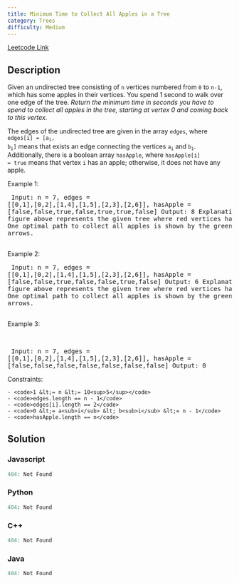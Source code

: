 ```yaml
---
title: Minimum Time to Collect All Apples in a Tree
category: Trees
difficulty: Medium
---
```


<Callout>

[Leetcode Link](https://leetcode.com/problems/minimum-time-to-collect-all-apples-in-a-tree)

</Callout>

## Description
Given an undirected tree consisting of <code>n</code> vertices numbered from <code>0</code> to <code>n-1</code>, which has some apples in their vertices. You spend 1 second to walk over one edge of the tree. *Return the minimum time in seconds you have to spend to collect all apples in the tree, starting at vertex 0 and coming back to this vertex.*

The edges of the undirected tree are given in the array <code>edges</code>, where <code>edges[i] = [a<sub>i</sub>, b<sub>i</sub>]</code> means that exists an edge connecting the vertices <code>a<sub>i</sub></code> and <code>b<sub>i</sub></code>. Additionally, there is a boolean array <code>hasApple</code>, where <code>hasApple[i] = true</code> means that vertex <code>i</code> has an apple; otherwise, it does not have any apple.

 
Example 1:
<Image alt="" src="https://assets.leetcode.com/uploads/2020/04/23/min_time_collect_apple_1.png" width={300} height={212} />
<br /><pre className="overflow-x-auto">
Input: n = 7, edges = [[0,1],[0,2],[1,4],[1,5],[2,3],[2,6]], hasApple = [false,false,true,false,true,true,false]
Output: 8 
Explanation: The figure above represents the given tree where red vertices have an apple. One optimal path to collect all apples is shown by the green arrows.  
</pre>

Example 2:
<Image alt="" src="https://assets.leetcode.com/uploads/2020/04/23/min_time_collect_apple_2.png" width={300} height={212} />
<br /><pre className="overflow-x-auto">
Input: n = 7, edges = [[0,1],[0,2],[1,4],[1,5],[2,3],[2,6]], hasApple = [false,false,true,false,false,true,false]
Output: 6
Explanation: The figure above represents the given tree where red vertices have an apple. One optimal path to collect all apples is shown by the green arrows.  
</pre>

Example 3:

<br /><pre className="overflow-x-auto">
Input: n = 7, edges = [[0,1],[0,2],[1,4],[1,5],[2,3],[2,6]], hasApple = [false,false,false,false,false,false,false]
Output: 0
</pre>

 
Constraints:


	- <code>1 &lt;= n &lt;= 10<sup>5</sup></code>
	- <code>edges.length == n - 1</code>
	- <code>edges[i].length == 2</code>
	- <code>0 &lt;= a<sub>i</sub> &lt; b<sub>i</sub> &lt;= n - 1</code>
	- <code>hasApple.length == n</code>



## Solution

### Javascript
```javascript
404: Not Found
```
### Python
```python
404: Not Found
```
### C++
```cpp
404: Not Found
```
### Java
```java
404: Not Found
```


